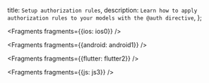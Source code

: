   title: `Setup authorization rules`,
  description: `Learn how to apply authorization rules to your models with the @auth directive`,
};


<Fragments fragments={{ios: ios0}} />


<Fragments fragments={{android: android1}} />


<Fragments fragments={{flutter: flutter2}} />


<Fragments fragments={{js: js3}} />
